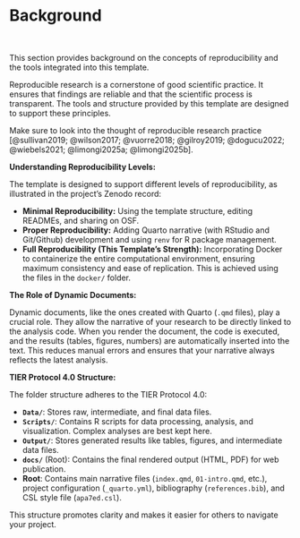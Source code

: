 # Background

<br>

This section provides background on the concepts of reproducibility and the tools integrated into this template.

Reproducible research is a cornerstone of good scientific practice. It ensures that findings are reliable and that the scientific process is transparent. The tools and structure provided by this template are designed to support these principles.

Make sure to look into the thought of reproducible research practice [@sullivan2019; @wilson2017; @vuorre2018; @gilroy2019; @dogucu2022; @wiebels2021; @limongi2025a; @limongi2025b].

**Understanding Reproducibility Levels:**

The template is designed to support different levels of reproducibility, as illustrated in the project's Zenodo record:

-   **Minimal Reproducibility:** Using the template structure, editing READMEs, and sharing on OSF.
-   **Proper Reproducibility:** Adding Quarto narrative (with RStudio and Git/Github) development and using `renv` for R package management.
-   **Full Reproducibility (This Template's Strength):** Incorporating Docker to containerize the entire computational environment, ensuring maximum consistency and ease of replication. This is achieved using the files in the `docker/` folder.

**The Role of Dynamic Documents:**

Dynamic documents, like the ones created with Quarto (`.qmd` files), play a crucial role. They allow the narrative of your research to be directly linked to the analysis code. When you render the document, the code is executed, and the results (tables, figures, numbers) are automatically inserted into the text. This reduces manual errors and ensures that your narrative always reflects the latest analysis.

**TIER Protocol 4.0 Structure:**

The folder structure adheres to the TIER Protocol 4.0:

-   **`Data/`**: Stores raw, intermediate, and final data files.
-   **`Scripts/`**: Contains R scripts for data processing, analysis, and visualization. Complex analyses are best kept here.
-   **`Output/`**: Stores generated results like tables, figures, and intermediate data files.
-   **`docs/`** (Root): Contains the final rendered output (HTML, PDF) for web publication.
-   **Root**: Contains main narrative files (`index.qmd`, `01-intro.qmd`, etc.), project configuration (`_quarto.yml`), bibliography (`references.bib`), and CSL style file (`apa7ed.csl`).

This structure promotes clarity and makes it easier for others to navigate your project.
